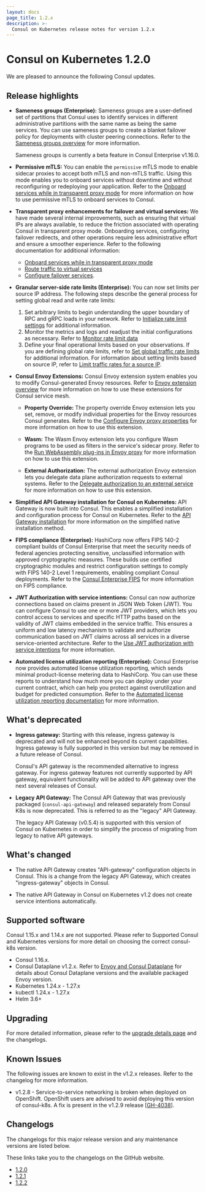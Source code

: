 ```yaml
---
layout: docs
page_title: 1.2.x
description: >-
  Consul on Kubernetes release notes for version 1.2.x
---
```


# Consul on Kubernetes 1.2.0

We are pleased to announce the following Consul updates. 

## Release highlights

- **Sameness groups (Enterprise):** Sameness groups are a user-defined set of partitions that Consul uses to identify services in different administrative partitions with the same name as being the same services. You can use sameness groups to create a blanket failover policy for deployments with cluster peering connections. Refer to the [Sameness groups overview](/consul/docs/connect/cluster-peering/usage/create-sameness-groups) for more information.

   <Note> Sameness groups is currently a beta feature in Consul Enterprise v1.16.0. </Note>

- **Permissive mTLS:** You can enable the `permissive` mTLS mode to enable sidecar proxies to accept both mTLS and non-mTLS traffic. Using this mode enables you to onboard services without downtime and without reconfiguring or redeploying your application. Refer to the [Onboard services while in transparent proxy mode](/consul/docs/k8s/connect/onboarding-tproxy-mode) for more information on how to use permissive mTLS to onboard services to Consul.

- **Transparent proxy enhancements for failover and virtual services:** We have made several internal improvements, such as ensuring that virtual IPs are always available, to reduce the friction associated with operating Consul in transparent proxy mode. Onboarding services, configuring failover redirects, and other operations require less administrative effort and ensure a smoother experience. Refer to the following documentation for additional information: 

    - [Onboard services while in transparent proxy mode](/consul/docs/k8s/connect/onboarding-tproxy-mode)
    - [Route traffic to virtual services](/consul/docs/k8s/l7-traffic/route-to-virtual-services)
    - [Configure failover services](/consul/docs/k8s/l7-traffic/failover-tproxy).

- **Granular server-side rate limits (Enterprise):** You can now set limits per source IP address. The following steps describe the general process for setting global read and write rate limits:

    1. Set arbitrary limits to begin understanding the upper boundary of RPC and gRPC loads in your network. Refer to [Initialize rate limit settings](/consul/docs/agent/limits/usage/init-rate-limits) for additional information.
    1. Monitor the metrics and logs and readjust the initial configurations as necessary. Refer to [Monitor rate limit data](/consul/docs/agent/limits/usage/monitor-rate-limits)
    1. Define your final operational limits based on your observations. If you are defining global rate limits, refer to [Set global traffic rate limits](/consul/docs/agent/limits/usage/set-global-traffic-rate-limits) for additional information. For information about setting limits based on source IP, refer to [Limit traffic rates for a source IP](/consul/docs/agent/limits/usage/limit-request-rates-from-ips).

- **Consul Envoy Extensions:** Consul Envoy extension system enables you to modify Consul-generated Envoy resources. Refer to [Envoy extension overview](/consul/docs/connect/proxies/envoy-extensions) for more information on how to use these extensions for Consul service mesh.

    - **Property Override:** The property override Envoy extension lets you set, remove, or modify individual properties for the Envoy resources Consul generates. Refer to the [Configure Envoy proxy properties](/consul/docs/connect/proxies/envoy-extensions/usage/property-override) for more information on how to use this extension. 

    - **Wasm:** The Wasm Envoy extension lets you configure Wasm programs to be used as filters in the service's sidecar proxy. Refer to the [Run WebAssembly plug-ins in Envoy proxy](/consul/docs/connect/proxies/envoy-extensions/usage/wasm) for more information on how to use this extension. 

    - **External Authorization:** The external authorization Envoy extension lets you delegate data plane authorization requests to external systems. Refer to the [Delegate authorization to an external service](/consul/docs/connect/proxies/envoy-extensions/usage/ext-authz) for more information on how to use this extension. 

- **Simplified API Gateway installation for Consul on Kubernetes:** API Gateway is now built into Consul. This enables a simplified installation and configuration process for Consul on Kubernetes. Refer to the [API Gateway installation](/consul/docs/connect/gateways/api-gateway/install-k8s) for more information on the simplified native installation method. 

- **FIPS compliance (Enterprise):** HashiCorp now offers FIPS 140-2 compliant builds of Consul Enterprise that meet the security needs of federal agencies protecting sensitive, unclassified information with approved cryptographic measures. These builds use certified cryptographic modules and restrict configuration settings to comply with FIPS 140-2 Level 1 requirements, enabling compliant Consul deployments. Refer to the [Consul Enterprise FIPS](/consul/docs/enterprise/fips) for more information on FIPS compliance.

- **JWT Authorization with service intentions:** Consul can now authorize connections based on claims present in JSON Web Token (JWT). You can configure Consul to use one or more JWT providers, which lets you control access to services and specific HTTP paths based on the validity of JWT claims embedded in the service traffic. This ensures a uniform and low latency mechanism to validate and authorize communication based on JWT claims across all services in a diverse service-oriented architecture. Refer to the [Use JWT authorization with service intentions](/consul/docs/connect/intentions/jwt-authorization) for more information.

- **Automated license utilization reporting (Enterprise):** Consul Enterprise now provides automated license utilization reporting, which sends minimal product-license metering data to HashiCorp. You can use these reports to understand how much more you can deploy under your current contract, which can help you protect against overutilization and budget for predicted consumption. Refer to the [Automated license utilization reporting documentation](/consul/docs/enterprise/license/utilization-reporting) for more information. 

## What's deprecated

- **Ingress gateway:** Starting with this release, ingress gateway is deprecated and will not be enhanced beyond its current capabilities. Ingress gateway is fully supported in this version but may be removed in a future release of Consul. 

  Consul's API gateway is the recommended alternative to ingress gateway. For ingress gateway features not currently supported by API gateway, equivalent functionality will be added to API gateway over the next several releases of Consul.

- **Legacy API Gateway:** The Consul API Gateway that was previously packaged (`consul-api-gateway`) and released separately from Consul K8s is now deprecated. This is referred to as the "legacy" API Gateway.

  The legacy API Gateway (v0.5.4) is supported with this version of Consul on Kubernetes in order to simplify the process of migrating from legacy to native API gateways.

## What's changed

- The native API Gateway creates "API-gateway" configuration objects in Consul. This is a change from the legacy API Gateway, which creates "ingress-gateway" objects in Consul.

- The native API Gateway in Consul on Kubernetes v1.2 does not create service intentions automatically. 

## Supported software

<Note> Consul 1.15.x and 1.14.x are not supported. Please refer to Supported Consul and Kubernetes versions for more detail on choosing the correct consul-k8s version. </Note>

- Consul 1.16.x.
- Consul Dataplane v1.2.x. Refer to [Envoy and Consul Dataplane](/consul/docs/v1.16.x/connect/proxies/envoy#envoy-and-consul-dataplane) for details about Consul Dataplane versions and the available packaged Envoy version.
- Kubernetes 1.24.x - 1.27.x
- kubectl 1.24.x - 1.27.x
- Helm 3.6+

## Upgrading

For more detailed information, please refer to the [upgrade details page](/consul/docs/upgrading/upgrade-specific) and the changelogs.

## Known Issues

The following issues are known to exist in the v1.2.x releases. Refer to the changelog for more information.

- v1.2.8 - Service-to-service networking is broken when deployed on OpenShift. OpenShift users are advised to avoid deploying this version of consul-k8s.
    A fix is present in the v1.2.9 release [[GH-4038](https://github.com/hashicorp/consul-k8s/pull/4038)].


## Changelogs

The changelogs for this major release version and any maintenance versions are listed below.

<Note> These links take you to the changelogs on the GitHub website. </Note>

- [1.2.0](https://github.com/hashicorp/consul-k8s/releases/tag/v1.2.0)
- [1.2.1](https://github.com/hashicorp/consul-k8s/releases/tag/v1.2.1)
- [1.2.2](https://github.com/hashicorp/consul-k8s/releases/tag/v1.2.2)
